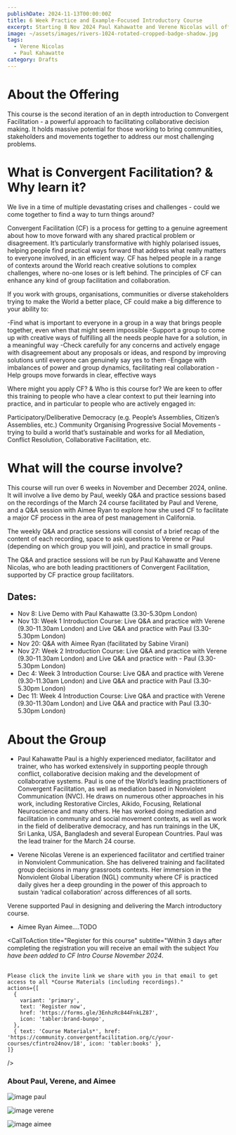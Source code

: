 ```yaml
---
publishDate: 2024-11-13T00:00:00Z
title: 6 Week Practice and Example-Focused Introductory Course
excerpt: Starting 8 Nov 2024 Paul Kahawatte and Verene Nicolas will offer a practice-focused online introductory course to Convergent Facilitation, leaning on recordings from their March 24 course for the delivery of the theoretical aspects paired with live Q&A and guided practice exercises. Also, the course will start with a live demo by Paul and feature a Q&A session with Aimee Ryan who facilitated a major CF process in the area of pest management in California in 2021-2022.
image: ~/assets/images/rivers-1024-rotated-cropped-badge-shadow.jpg
tags:
  - Verene Nicolas 
  - Paul Kahawatte
category: Drafts
---
```


# About the Offering

This course is the second iteration of an in depth introduction to Convergent Facilitation - a powerful approach to facilitating collaborative decision making. It holds massive potential for those working to bring communities, stakeholders and movements together to address our most challenging problems. 

# What is Convergent Facilitation? & Why learn it?

We live in a time of multiple devastating crises and challenges - could we come together to find a way to turn things around? 

Convergent Facilitation (CF) is a process for getting to a genuine agreement about how to move forward with any shared practical problem or disagreement. It’s particularly transformative with highly polarised issues, helping people find practical ways forward that address what really matters to everyone involved, in an efficient way. CF has helped people in a range of contexts around the World reach creative solutions to complex challenges, where no-one loses or is left behind. The principles of CF can enhance any kind of group facilitation and collaboration.

If you work with groups, organisations, communities or diverse stakeholders trying to make the World a better place, CF could make a big difference to your ability to:

-Find what is important to everyone in a group in a way that brings people together, even when that might seem impossible
-Support a group to come up with creative ways of fulfilling all the needs people have for a solution, in a meaningful way
-Check carefully for any concerns and actively engage with disagreement about any proposals or ideas, and respond by improving solutions until everyone can genuinely say yes to them
-Engage with imbalances of power and group dynamics, facilitating real collaboration
-Help groups move forwards in clear, effective ways


Where might you apply CF? & Who is this course for?
We are keen to offer this training to people who have a clear context to put their learning into practice, and in particular to people who are actively engaged in:

Participatory/Deliberative Democracy (e.g. People’s Assemblies, Citizen’s Assemblies, etc.) 
Community Organising
Progressive Social Movements - trying to build a world that’s sustainable and works for all
Mediation, Conflict Resolution, Collaborative Facilitation, etc.


# What will the course involve?
This course will run over 6 weeks in November and December 2024, online. It will involve a live demo by Paul, weekly Q&A and practice sessions based on the recordings of the March 24 course facilitated by Paul and Verene, and a Q&A session with Aimee Ryan to explore how she used CF to facilitate a major CF process in the area of pest management in California. 

The weekly Q&A and practice sessions will consist of a brief recap of the content of each recording, space to ask questions to Verene or Paul (depending on which group you will join), and practice in small groups. 

The Q&A and practice sessions will be run by Paul Kahawatte and Verene Nicolas, who are both leading practitioners of Convergent Facilitation, supported by CF practice group facilitators.

## Dates:
- Nov 8: Live Demo with Paul Kahawatte (3.30-5.30pm London)
- Nov 13: Week 1 Introduction Course: Live Q&A and practice with Verene (9.30-11.30am London) and Live Q&A and practice with Paul (3.30-5.30pm London)
- Nov 20: Q&A with Aimee Ryan (facilitated by Sabine Virani)
- Nov 27: Week 2 Introduction Course: Live Q&A and practice with Verene (9.30-11.30am London) and Live Q&A and practice with - Paul (3.30-5.30pm London)
- Dec 4: Week 3 Introduction Course: Live Q&A and practice with Verene (9.30-11.30am London) and Live Q&A and practice with Paul (3.30-5.30pm London)
- Dec 11: Week 4 Introduction Course: Live Q&A and practice with Verene (9.30-11.30am London) and Live Q&A and practice with Paul (3.30-5.30pm London)

# About the Group
- Paul Kahawatte
Paul is a highly experienced mediator, facilitator and trainer, who has worked extensively in supporting people through conflict, collaborative decision making and the development of collaborative systems. Paul is one of the World’s leading practitioners of Convergent Facilitation, as well as mediation based in Nonviolent Communication (NVC). He draws on numerous other approaches in his work, including Restorative Circles, Aikido, Focusing, Relational Neuroscience and many others. He has worked doing mediation and facilitation in community and social movement contexts, as well as work in the field of deliberative democracy, and has run trainings in the UK, Sri Lanka, USA, Bangladesh and several European Countries. Paul was the lead trainer for the March 24 course.

- Verene Nicolas
Verene is an experienced facilitator and certified trainer in Nonviolent Communication. She has delivered training and facilitated group decisions in many grassroots contexts. Her immersion in the Nonviolent Global Liberation (NGL) community where CF is practiced daily gives her a deep grounding in the power of this approach to sustain ‘radical collaboration’ across differences of all sorts.   

Verene supported Paul in designing and delivering the March introductory course.

- Aimee Ryan
Aimee....TODO



<CallToAction
    title="Register for this course"
    subtitle="Within 3 days after completing the registration you will receive an email with the subject <i>You have been added to CF Intro Course November 2024</i>. <br><br>
    
    Please click the invite link we share with you in that email to get access to all *Course Materials (including recordings)."
    actions={[
      {
        variant: 'primary',
        text: 'Register now',
        href: 'https://forms.gle/3EnhzRc844FnkLZ87',
        icon: 'tabler:brand-bunpo',
      },
      { text: 'Course Materials*', href: 'https://community.convergentfacilitation.org/c/your-courses/cfintro24nov/18', icon: 'tabler:books' },
    ]}
  />
  
### About Paul, Verene, and Aimee
![image paul](~/assets/images/paul_kahawatte.jpg)

![image verene](~/assets/images/verene_nicolas.jpg)

![image aimee](~/assets/images/aimee-outside.jpg)
